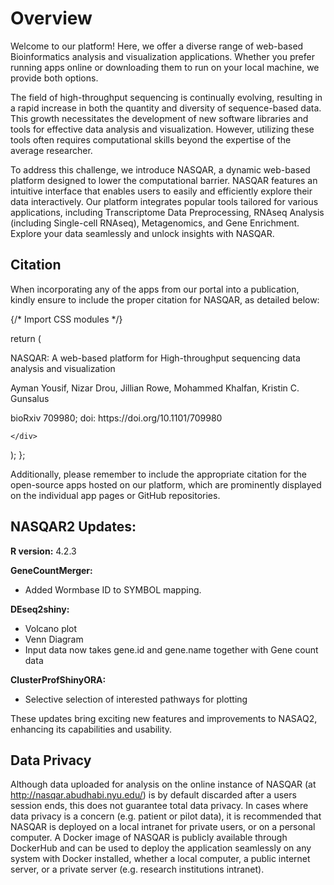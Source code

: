 
 


# Overview

Welcome to our platform! Here, we offer a diverse range of web-based Bioinformatics analysis and visualization applications. Whether you prefer running apps online or downloading them to run on your local machine, we provide both options.

The field of high-throughput sequencing is continually evolving, resulting in a rapid increase in both the quantity and diversity of sequence-based data. This growth necessitates the development of new software libraries and tools for effective data analysis and visualization. However, utilizing these tools often requires computational skills beyond the expertise of the average researcher.

To address this challenge, we introduce NASQAR, a dynamic web-based platform designed to lower the computational barrier. NASQAR features an intuitive interface that enables users to easily and efficiently explore their data interactively. Our platform integrates popular tools tailored for various applications, including Transcriptome Data Preprocessing, RNAseq Analysis (including Single-cell RNAseq), Metagenomics, and Gene Enrichment. Explore your data seamlessly and unlock insights with NASQAR.


## Citation


When incorporating any of the apps from our portal into a publication, kindly ensure to include the proper citation for NASQAR, as detailed below:

{/* Import CSS modules */}


  return (
    <div className={styles.citation}>
     


<div style={{"font-weight": "bold"}}>NASQAR: A web-based platform for High-throughput sequencing data analysis and visualization</div>

Ayman Yousif, Nizar Drou, Jillian Rowe, Mohammed Khalfan, Kristin C. Gunsalus


<div> bioRxiv 709980; doi: https://doi.org/10.1101/709980 </div>



    </div>
  );
};


<Citation/>
Additionally, please remember to include the appropriate citation for the open-source apps hosted on our platform, which are prominently displayed on the individual app pages or GitHub repositories.



## NASQAR2 Updates:


**R version:** 4.2.3

**GeneCountMerger:**

* Added Wormbase ID to SYMBOL mapping.

**DEseq2shiny:**

* Volcano plot
* Venn Diagram
* Input data now takes gene.id and gene.name together with Gene count data

**ClusterProfShinyORA:**

* Selective selection of interested pathways for plotting

These updates bring exciting new features and improvements to NASAQ2, enhancing its capabilities and usability.



## Data Privacy

Although data uploaded for analysis on the online instance of 
NASQAR (at http://nasqar.abudhabi.nyu.edu/) is by default discarded after a users session ends, this does not guarantee total data privacy. In cases where data privacy is a concern (e.g. patient or pilot data), it is recommended that NASQAR is deployed on a local intranet for private users, or on a personal computer. A Docker image of NASQAR is publicly available through DockerHub and can be used to deploy the application seamlessly on any system with Docker installed, whether a local computer, a public internet server, or a private server (e.g. research institutions intranet).


